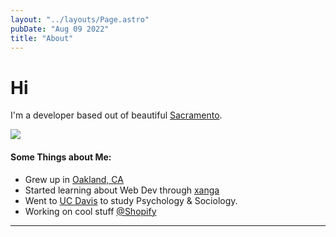 ```yaml
---
layout: "../layouts/Page.astro"
pubDate: "Aug 09 2022"
title: "About"
---
```


# Hi

I'm a developer based out of beautiful [Sacramento](https://www.google.com/maps/place/Sacramento).

<img src="/about.jpg" />

#### Some Things about Me:

- Grew up in [Oakland, CA](https://www.google.com/maps/place/Oakland,+CA/data=!4m2!3m1!1s0x80857d8b28aaed03:0x71b415d535759367?sa=X&ved=2ahUKEwjn28H-k-H5AhVZDkQIHY8hD9gQ8gF6BQiQARAB)
- Started learning about Web Dev through [xanga](https://xanga.com)
- Went to [UC Davis](https://www.ucdavis.edu/) to study Psychology & Sociology.
- Working on cool stuff [@Shopify](https://www.shopify.com/)

---
